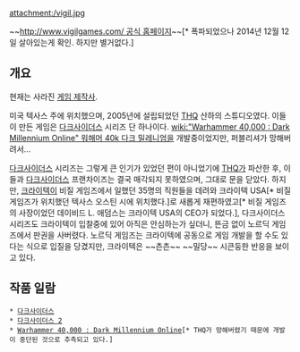 attachment:/vigil.jpg

~~[[http://www.vigilgames.com/ 공식 홈페이지]]~~[* 폭파되었으나 2014년 12월 12일 살아있는게 확인. 하지만 별거없다.]
== 개요 ==
현재는 사라진 [[게임 제작사]].

미국 텍사스 주에 위치했으며, 2005년에 설립되었던 [[THQ]] 산하의 스튜디오였다.
이들이 만든 게임은 [[다크사이더스]] 시리즈 단 하나이다. [[wiki:"Warhammer 40,000 : Dark Millennium Online" 워해머 40k 다크 밀레니엄]]을 개발중이었지만, 퍼블리셔가 망해버려서...

[[다크사이더스]] 시리즈는 그렇게 큰 인기가 있었던 편이 아니었기에 [[THQ]]가 파산한 후, 이들과 [[다크사이더스]] 프랜차이즈는 결국 매각되지 못하였으며, 그대로 문을 닫았다. 하지만, [[크라이텍]]이 비질 게임즈에서 일했던 35명의 직원들을 데려와 크라이텍 USA[* 비질 게임즈가 위치했던 텍사스 오스틴 시에 위치했다.]로 새롭게 재편하였고[* 비질 게임즈의 사장이었던 데이비드 L. 애덤스는 크라이텍 USA의 CEO가 되었다.], 다크사이더스 시리즈도 크라이텍이 입찰중에 있어 아직은 안심하는가 싶더니, 뜬금 없이 노르딕 게임즈에서 판권을 사버렸다. 노르딕 게임즈는 크라이텍에 공동으로 게임 개발을 할 수도 있다는 식으로 입질을 당겼지만, 크라이텍은 ~~츤츤~~ ~~밀당~~ 시큰둥한 반응을 보이고 있다.

== 작품 일람 ==
 * [[다크사이더스]]
 * [[다크사이더스 2]]
 * [[Warhammer 40,000 : Dark Millennium Online]][* THQ가 망해버렸기 때문에 개발이 중단된 것으로 추측되고 있다.]
